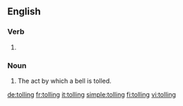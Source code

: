 
==English==

===Verb===
{{head|en}}

# {{present participle of|toll|lang=en}}

===Noun===
{{en-noun}}

# The act by which a bell is tolled.

[[de:tolling]]
[[fr:tolling]]
[[it:tolling]]
[[simple:tolling]]
[[fi:tolling]]
[[vi:tolling]]